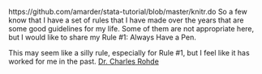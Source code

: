 
https://github.com/amarder/stata-tutorial/blob/master/knitr.do
So a few know that I have a set of rules that I have made over the years that are some good guidelines for my life.  Some of them are not appropriate here, but I would like to share my Rule #1: Always Have a Pen.

This may seem like a silly rule, especially for Rule #1, but I feel like it has worked for me in the past.  [Dr. Charles Rohde](http://www.biostat.jhsph.edu/~crohde/personal/)